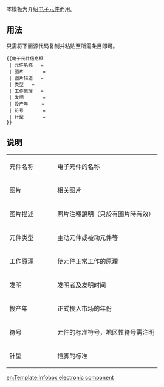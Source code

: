 <includeonly><!-- 在這裡加入模板的保護標識 --></includeonly><noinclude>{{template doc page viewed directly}}</noinclude>
<!-- 在本行下編輯模板說明 -->
本模板为介绍[[电子元件]]而用。
== 用法 ==
只需将下面源代码复制并粘贴至所需条目即可。
<div style="width: 250px;">
<pre>
{{电子元件信息框
 | 元件名称   =
 | 图片       =
 | 图片描述   =
 | 类型   = 
 | 工作原理   =
 | 发明       =
 | 投产年     =
 | 符号       =
 | 针型       =
}}
</pre>
</div>

== 说明 ==
{| style="background: none"
|width="110px"|  元件名称 || 电子元件的名称
|-
| 图片  || 相关图片
|-
| 图片描述 || 照片注釋說明（只於有圖片時有效）
|-
| 元件类型 || 主动元件或被动元件等
|-
| 工作原理 || 使元件正常工作的原理
|-
| 发明 || 发明者及发明时间
|-
| 投产年   || 正式投入市场的年份
|-
| 符号   || 元件的标准符号，地区性符号需注明
|-
| 针型   || 插脚的标准
|}

<includeonly>
<!-- 本行下加入模板的分類 -->

<!-- 本行下加入模板的跨語言鏈接 -->
[[en:Template:Infobox electronic component]]
</includeonly>